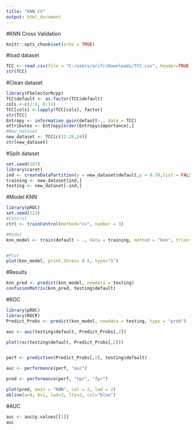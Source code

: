 ```yaml
---
title: "KNN CV"
output: html_document
---
```


#KNN Cross Validation 
```r
knitr::opts_chunk$set(echo = TRUE)
```
#load dataset
```r
TCC <- read.csv(file = "C:/users/arifr/Downloads/TCC.csv", header=TRUE)
str(TCC)
```
#Clean dataset
```r
library(FSelectorRcpp)
TCC$default <- as.factor(TCC$default)
cols <-c(2:4, 6:11)
TCC[cols] <-lapply(TCC[cols], factor)
str(TCC)
Entropy <- information_gain(default~., data = TCC)
attributes <- Entropy[order(Entropy$importance),]
#New_dataset
new_dataset <- TCC[c(12:20,24)]
str(new_dataset)
```
#Split dataset
```r
set.seed(187)
library(caret)
ind <- createDataPartition(y = new_dataset$default,p = 0.70,list = FALSE)
training <- new_dataset[ind,]
testing <- new_dataset[-ind,]
```
#Model KNN
```r
library(pROC)
set.seed(123)
#Control
ctrl <- trainControl(method="cv", number = 3) 

#Model 
knn_model <- train(default ~ ., data = training, method = "knn", trControl = ctrl, tuneLength = 20)


#Plot
plot(knn_model, print.thres= 0.5, type="S")
```
#Results 
```r
knn_pred <- predict(knn_model, newdata = testing)
confusionMatrix(knn_pred, testing$default)

```
#ROC
```r
library(pROC)
library(ROCR)
Predict_Probs <- predict(knn_model, newdata = testing, type = "prob")

auc <- auc(testing$default, Predict_Probs[,2])

plot(roc(testing$default, Predict_Probs[,2]))


perf <- prediction(Predict_Probs[,2], testing$default)

auc <- performance(perf, "auc")

pred <- performance(perf, "tpr", "fpr")

plot(pred, main = "KNN", col = 2, lwd = 2)
abline(a=0, b=1, lwd=2, lty=2, col="blue")
```
#AUC
```r
auc <- auc@y.values[[1]]
auc
```

```r

```
